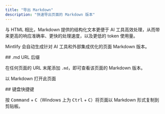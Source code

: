 ```yaml
---
title: "导出 Markdown"
description: "快速导出页面的 Markdown 版本"
---
```



与 HTML 相比，Markdown 提供的结构化文本更便于 AI 工具高效处理，从而带来更高的响应准确率、更快的处理速度，以及更低的 token 使用量。

Mintlify 会自动生成针对 AI 工具和外部集成优化的页面 Markdown 版本。


<div id="md-url-extension">
  ## .md URL 后缀
</div>

在任何页面的 URL 末尾添加 `.md`，即可查看该页面的 Markdown 版本。

<PreviewButton href="https://mintlify.com/docs/ai/markdown-export.md">以 Markdown 打开此页面</PreviewButton>

<div id="keyboard-shortcut">
  ## 键盘快捷键
</div>

按 <kbd>Command</kbd> + <kbd>C</kbd>（Windows 上为 <kbd>Ctrl</kbd> + <kbd>C</kbd>）将页面以 Markdown 形式复制到剪贴板。